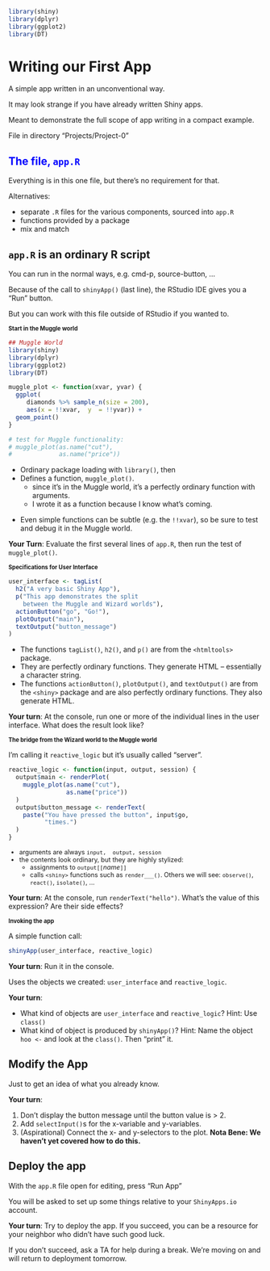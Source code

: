 ```r
library(shiny)
library(dplyr)
library(ggplot2)
library(DT)
```

# Writing our First App

A simple app written in an unconventional way.

It may look strange if you have already written Shiny apps.

Meant to demonstrate the  full scope of app writing in a compact example.

File in directory "Projects/Project-0"

## The file, `app.R`  {style="color:blue;"}

Everything is in this one file, but there's no requirement for that. 

Alternatives:

- separate `.R` files for the various components, sourced into `app.R` 
- functions provided by a package
- mix and match

## `app.R` is an ordinary R script

You can run in  the normal ways, e.g. cmd-p, source-button, ...

Because of the call to `shinyApp()` (last line), the  RStudio IDE gives you a "Run" button. 

But you can work with this file outside of RStudio if you wanted to.


## Start in the Muggle world {style="margin:0px;font-size:80%;"}

<div class="container">
<div class="col">

```r
## Muggle World
library(shiny)
library(dplyr)
library(ggplot2)
library(DT)

muggle_plot <- function(xvar, yvar) {
  ggplot(
     diamonds %>% sample_n(size = 200), 
     aes(x = !!xvar,  y  = !!yvar)) +
  geom_point()
}

# test for Muggle functionality:
# muggle_plot(as.name("cut"), 
#             as.name("price"))
```
</div>
<div class="col2">
- Ordinary package  loading  with `library()`, then
- Defines a function, `muggle_plot()`.
     - since it's in the Muggle world, it's a perfectly ordinary function with arguments. 
     - I  wrote it as a function because I know what's coming.
</div>
</div>
 
- Even simple functions can be subtle (e.g. the `!!xvar`),  so be sure to test and  debug it in the Muggle world.

**Your Turn**: Evaluate the first several lines of `app.R`, then run the test of `muggle_plot()`.

## Specifications for User Interface {style="margin:0px;font-size:80%;"}

<div class="container">
<div class="colsmall">
```r
user_interface <- tagList(
  h2("A very basic Shiny App"),
  p("This app demonstrates the split 
    between the Muggle and Wizard worlds"),
  actionButton("go", "Go!"),
  plotOutput("main"),
  textOutput("button_message")
)
```
</div>
<div class="col4">
- The functions `tagList()`, `h2()`, and `p()` are from the `<htmltools>` package.
- They are perfectly ordinary functions. They generate HTML -- essentially a character string.
- The functions `actionButton()`, `plotOutput()`, and `textOutput()` are from the `<shiny>` package and are also  perfectly ordinary functions. They also generate HTML.
</div>
</div>

**Your turn**: At the console, run one or more of the individual lines  in the user interface. What does the result look like?

## The bridge from the Wizard world to the Muggle world {style="margin:0px;font-size:80%;"}

I'm calling it `reactive_logic` but it's usually called "server".

<div class="container">
<div class="col">
```r
reactive_logic <- function(input, output, session) {
  output$main <- renderPlot(
    muggle_plot(as.name("cut"), 
                as.name("price"))
  )
  output$button_message <- renderText(
    paste("You have pressed the button", input$go, 
          "times.")
  )
}
```
</div>
<div class="col3" style="font-size:90%">
- arguments are always `input,  output, session`
- the contents look  ordinary, but  they  are highly stylized:
    - assignments  to `output[[`*name*`]]`
    - calls `<shiny>` functions such as `render___()`. Others we will see: `observe()`, `react()`, `isolate()`, ...
</div>
</div>

**Your turn**: At the console, run `renderText("hello")`. What's the value of this expression? Are their side effects?

## Invoking the app {style="margin:0px;font-size:80%;"}

<div class="container">
<div class="col">
A simple function call:

```r
shinyApp(user_interface, reactive_logic)
```

**Your turn**: Run it in  the console.
</div>
<div class="col">
Uses the  objects we created: `user_interface` and `reactive_logic`.

**Your turn**:

- What kind of objects are `user_interface` and `reactive_logic`?
    Hint: Use `class()`
- What kind of object is produced by `shinyApp()`?
    Hint: Name the object `hoo <-` and  look at the `class()`. Then  "print" it.
</div>
</div>


## Modify the App

Just to get an idea of what you already know.

**Your turn**:

1. Don't display the button message until the button value is > 2.
2. Add `selectInput()`s for the x-variable and y-variables.
3. (Aspirational) Connect the x- and y-selectors to the plot. **Nota Bene: We haven't yet covered how to do this.**

## Deploy the app

With the `app.R` file open  for editing, press "Run App"

You will be asked to set up some things  relative to your `ShinyApps.io` account.

**Your turn**: Try to deploy the app. If you  succeed, you can be a resource for your neighbor who didn't have such good luck.

If you don't succeed, ask a TA for help during a break. We're moving on and will return  to deployment tomorrow.
